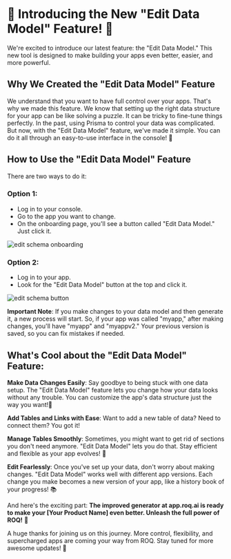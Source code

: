 
# 🎉 Introducing the New "Edit Data Model" Feature! 🎉

We're excited to introduce our latest feature: the "Edit Data Model." This new tool is designed to make building your apps even better, easier, and more powerful.

## Why We Created the "Edit Data Model" Feature

We understand that you want to have full control over your apps. That's why we made this feature. We know that setting up the right data structure for your app can be like solving a puzzle. It can be tricky to fine-tune things perfectly. In the past, using Prisma to control your data was complicated. But now, with the "Edit Data Model" feature, we've made it simple. You can do it all through an easy-to-use interface in the console! 🎨

## How to Use the "Edit Data Model" Feature

There are two ways to do it:

### Option 1:

* Log in to your console.
* Go to the app you want to change.
* On the onboarding page, you'll see a button called "Edit Data Model." Just click it.

![edit schema onboarding](/Edit_Schema_Onboarding.gif)

### Option 2:

* Log in to your app.
* Look for the "Edit Data Model" button at the top and click it.

![edit schema button](/Edit_Schema_App_Button.gif)

**Important Note**: If you make changes to your data model and then generate it, a new process will start. So, if your app was called "myapp," after making changes, you'll have "myapp" and "myappv2." Your previous version is saved, so you can fix mistakes if needed.

## What's Cool about the "Edit Data Model" Feature:

**Make Data Changes Easily**: Say goodbye to being stuck with one data setup. The "Edit Data Model" feature lets you change how your data looks without any trouble. You can customize the app's data structure just the way you want!💃

**Add Tables and Links with Ease**: Want to add a new table of data? Need to connect them? You got it!

**Manage Tables Smoothly**: Sometimes, you might want to get rid of sections you don't need anymore. "Edit Data Model" lets you do that. Stay efficient and flexible as your app evolves! 🌊

**Edit Fearlessly**: Once you've set up your data, don't worry about making changes. "Edit Data Model" works well with different app versions. Each change you make becomes a new version of your app, like a history book of your progress! 📚

And here's the exciting part: **The improved generator at app.roq.ai is ready to make your [Your Product Name] even better. Unleash the full power of ROQ!** 🚀

A huge thanks for joining us on this journey. More control, flexibility, and supercharged apps are coming your way from ROQ. Stay tuned for more awesome updates! 🌟